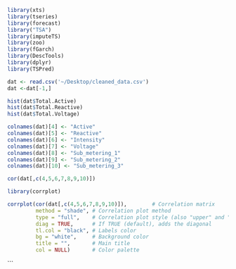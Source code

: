 ```r
library(xts)
library(tseries)
library(forecast)
library("TSA")
library(imputeTS)
library(zoo)
library(fGarch)
library(DescTools)
library(dplyr)
library(TSPred)

```


```r
dat <- read.csv('~/Desktop/cleaned_data.csv')
dat <-dat[-1,]
```




```r
hist(dat$Total.Active)
hist(dat$Total.Reactive)
hist(dat$Total.Voltage)
```

```r
colnames(dat)[4] <- "Active"
colnames(dat)[5] <- "Reactive"
colnames(dat)[6] <- "Intensity"
colnames(dat)[7] <- "Voltage"
colnames(dat)[8] <- "Sub_metering_1"
colnames(dat)[9] <- "Sub_metering_2"
colnames(dat)[10] <- "Sub_metering_3"
```

```r
cor(dat[,c(4,5,6,7,8,9,10)])
```

```r
library(corrplot)

corrplot(cor(dat[,c(4,5,6,7,8,9,10)]),        # Correlation matrix
         method = "shade", # Correlation plot method
         type = "full",    # Correlation plot style (also "upper" and "lower")
         diag = TRUE,      # If TRUE (default), adds the diagonal
         tl.col = "black", # Labels color
         bg = "white",     # Background color
         title = "",       # Main title
         col = NULL)       # Color palette
```
```


